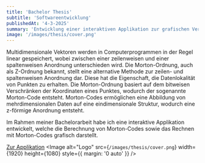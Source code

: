 ```yaml
---
title: 'Bachelor Thesis'
subtitle: 'Softwareentwicklung'
publishedAt: '4-3-2025'
summary: 'Entwicklung einer interaktiven Applikation zur grafischen Veranschaulichung der Berechnung von zwei- und dreidimensionalen Morton-Codes'
image: '/images/thesis/cover.png'
---
```

Multidimensionale Vektoren werden in Computerprogrammen in der Regel linear gespeichert, wobei zwischen einer zeilenweisen und einer spaltenweisen Anordnung unterschieden wird. Die Morton-Ordnung, auch als Z-Ordnung bekannt, stellt eine alternative Methode zur zeilen- und spaltenweisen Anordnung dar. Diese hat die Eigenschaft, die Datenlokalität von Punkten zu erhalten. Die Morton-Ordnung basiert auf dem bitweisen Verschränken der Koordinaten eines Punktes, wodurch der sogenannte Morton-Code entsteht. Morton-Codes ermöglichen eine Abbildung von mehrdimensionalen Daten auf eine eindimensionale Struktur, wodurch eine z-förmige Anordnung entsteht.

Im Rahmen meiner Bachelorarbeit habe ich eine interaktive Applikation entwickelt, welche die Berechnung von Morton-Codes sowie das Rechnen mit Morton-Codes grafisch darstellt.

<a href="/morton-codes/index.html">Zur Applikation</a>
<Image
  alt="Logo"
  src={`/images/thesis/cover.png`}
  width={1920}
  height={1080}
  style={{ margin: '0 auto' }}
/>
<br />

